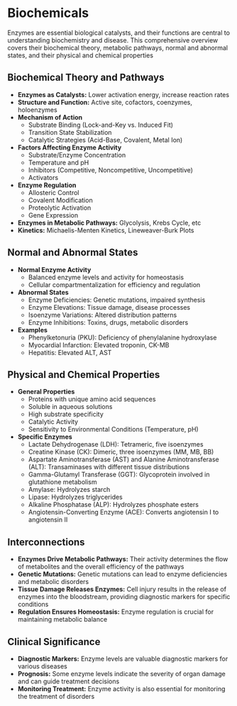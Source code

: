 # Biochemicals {-}

Enzymes are essential biological catalysts, and their functions are central to understanding biochemistry and disease. This comprehensive overview covers their biochemical theory, metabolic pathways, normal and abnormal states, and their physical and chemical properties

## **Biochemical Theory and Pathways** {-}

*   **Enzymes as Catalysts:** Lower activation energy, increase reaction rates
*   **Structure and Function:** Active site, cofactors, coenzymes, holoenzymes
*   **Mechanism of Action**
    *   Substrate Binding (Lock-and-Key vs. Induced Fit)
    *   Transition State Stabilization
    *   Catalytic Strategies (Acid-Base, Covalent, Metal Ion)
*   **Factors Affecting Enzyme Activity**
    *   Substrate/Enzyme Concentration
    *   Temperature and pH
    *   Inhibitors (Competitive, Noncompetitive, Uncompetitive)
    *   Activators
*   **Enzyme Regulation**
    *   Allosteric Control
    *   Covalent Modification
    *   Proteolytic Activation
    *   Gene Expression
*   **Enzymes in Metabolic Pathways:** Glycolysis, Krebs Cycle, etc
*   **Kinetics:** Michaelis-Menten Kinetics, Lineweaver-Burk Plots

## **Normal and Abnormal States** {-}

*   **Normal Enzyme Activity**
    *   Balanced enzyme levels and activity for homeostasis
    *   Cellular compartmentalization for efficiency and regulation
*   **Abnormal States**
    *   Enzyme Deficiencies: Genetic mutations, impaired synthesis
    *   Enzyme Elevations: Tissue damage, disease processes
    *   Isoenzyme Variations: Altered distribution patterns
    *   Enzyme Inhibitions: Toxins, drugs, metabolic disorders
*   **Examples**
    *   Phenylketonuria (PKU): Deficiency of phenylalanine hydroxylase
    *   Myocardial Infarction: Elevated troponin, CK-MB
    *   Hepatitis: Elevated ALT, AST

## **Physical and Chemical Properties** {-}

*   **General Properties**
    *   Proteins with unique amino acid sequences
    *   Soluble in aqueous solutions
    *   High substrate specificity
    *   Catalytic Activity
    *   Sensitivity to Environmental Conditions (Temperature, pH)
*   **Specific Enzymes**
    *   Lactate Dehydrogenase (LDH): Tetrameric, five isoenzymes
    *   Creatine Kinase (CK): Dimeric, three isoenzymes (MM, MB, BB)
    *   Aspartate Aminotransferase (AST) and Alanine Aminotransferase (ALT): Transaminases with different tissue distributions
    *   Gamma-Glutamyl Transferase (GGT): Glycoprotein involved in glutathione metabolism
    *   Amylase: Hydrolyzes starch
    *   Lipase: Hydrolyzes triglycerides
    *   Alkaline Phosphatase (ALP): Hydrolyzes phosphate esters
    *   Angiotensin-Converting Enzyme (ACE): Converts angiotensin I to angiotensin II

## **Interconnections** {-}

*   **Enzymes Drive Metabolic Pathways:** Their activity determines the flow of metabolites and the overall efficiency of the pathways
*   **Genetic Mutations:** Genetic mutations can lead to enzyme deficiencies and metabolic disorders
*   **Tissue Damage Releases Enzymes:** Cell injury results in the release of enzymes into the bloodstream, providing diagnostic markers for specific conditions
*   **Regulation Ensures Homeostasis:** Enzyme regulation is crucial for maintaining metabolic balance

## **Clinical Significance** {-}

*   **Diagnostic Markers:** Enzyme levels are valuable diagnostic markers for various diseases
*   **Prognosis:** Some enzyme levels indicate the severity of organ damage and can guide treatment decisions
*   **Monitoring Treatment:** Enzyme activity is also essential for monitoring the treatment of disorders